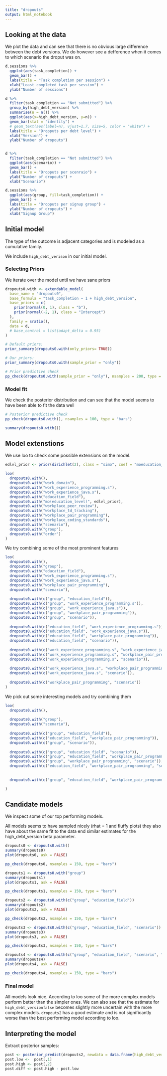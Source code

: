 ```yaml
---
title: "dropouts"
output: html_notebook
---
```


## Looking at the data
We plot the data and can see that there is no obvious large difference between the debt versions. We do however see a defference when it comes to which scenario the droput was on.
```r
d.sessions %>%
  ggplot(aes(task_completion)) +
  geom_bar() +
  labs(title = "Task completion per session") +
  xlab("Least completed task per session") +
  ylab("Number of sessions")

d %>%
  filter(task_completion == "Not submitted") %>%
  group_by(high_debt_version) %>%
  summarise(n = n()) %>%
  ggplot(aes(x=high_debt_version, y=n)) +
  geom_bar(stat = "identity") +
  # geom_text(aes(label=n), vjust=1.7, size=5, color = "white") +
  labs(title = "Dropputs per debt level") +
  xlab("Version") +
  ylab("Number of dropouts")


d %>%
  filter(task_completion == "Not submitted") %>%
  ggplot(aes(scenario)) +
  geom_bar() +
  labs(title = "Dropputs per scenraio") +
  ylab("Number of dropouts") +
  xlab("Scenario")

d.sessions %>%
  ggplot(aes(group, fill=task_completion)) +
  geom_bar() +
  labs(title = "Dropputs per signup group") +
  ylab("Number of dropouts") +
  xlab("Signup Group")
```

## Initial model
The type of the outcome is adjacent categories and is modeled as a cumulative family.

We include `high_debt_verison` in our initial model.


### Selecting Priors
We iterate over the model until we have sane priors
```r

dropouts0.with <- extendable_model(
  base_name = "dropouts0",
  base_formula = "task_completion ~ 1 + high_debt_version",
  base_priors = c(
    prior(normal(0, 1), class = "b"),
    prior(normal(-2, 1), class = "Intercept")
  ),
  family = sratio(),
  data = d,
  # base_control = list(adapt_delta = 0.95)
)

# Default priors:
prior_summary(dropouts0.with(only_priors= TRUE))

# Our priors:
prior_summary(dropouts0.with(sample_prior = "only"))

# Prior predictive check
pp_check(dropouts0.with(sample_prior = "only"), nsamples = 200, type = "bars")
```

### Model fit
We check the posterior distribution and can see that the model seems to have been able to fit the data well
```r
# Posterior predictive check
pp_check(dropouts0.with(), nsamples = 100, type = "bars")

summary(dropouts0.with())
```

## Model extenstions

We use loo to check some possible extensions on the model.

```r

edlvl_prior <- prior(dirichlet(2), class = "simo", coef = "moeducation_level1")

loo(
  dropouts0.with(),
  dropouts0.with("work_domain"),
  dropouts0.with("work_experience_programming.s"),
  dropouts0.with("work_experience_java.s"),
  dropouts0.with("education_field"),
  dropouts0.with("mo(education_level)", edlvl_prior),
  dropouts0.with("workplace_peer_review"),
  dropouts0.with("workplace_td_tracking"),
  dropouts0.with("workplace_pair_programming"),
  dropouts0.with("workplace_coding_standards"),
  dropouts0.with("scenario"),
  dropouts0.with("group"),
  dropouts0.with("order")
)
```

We try combining some of the most prominent features

```r

loo(
  dropouts0.with(),
  dropouts0.with("group"),
  dropouts0.with("education_field"),
  dropouts0.with("work_experience_programming.s"),
  dropouts0.with("work_experience_java.s"),
  dropouts0.with("workplace_pair_programming"),
  dropouts0.with("scenario"),
  
  dropouts0.with(c("group", "education_field")),
  dropouts0.with(c("group", "work_experience_programming.s")),
  dropouts0.with(c("group", "work_experience_java.s")),
  dropouts0.with(c("group", "workplace_pair_programming")),
  dropouts0.with(c("group", "scenario")),
  
  dropouts0.with(c("education_field", "work_experience_programming.s")),
  dropouts0.with(c("education_field", "work_experience_java.s")),
  dropouts0.with(c("education_field", "workplace_pair_programming")),
  dropouts0.with(c("education_field", "scenario")),
  
  dropouts0.with(c("work_experience_programming.s", "work_experience_java.s")),
  dropouts0.with(c("work_experience_programming.s", "workplace_pair_programming")),
  dropouts0.with(c("work_experience_programming.s", "scenario")),
  
  dropouts0.with(c("work_experience_java.s", "workplace_pair_programming")),
  dropouts0.with(c("work_experience_java.s", "scenario")),
  
  dropouts0.with(c("workplace_pair_programming", "scenario"))
)
```
We pick out some interesting models and try combining them
```r

loo(
  dropouts0.with(),
  
  dropouts0.with("group"),
  dropouts0.with("scenario"),
  
  dropouts0.with(c("group", "education_field")),
  dropouts0.with(c("education_field", "workplace_pair_programming")),
  dropouts0.with(c("group", "scenario")),
  
  dropouts0.with(c("group", "education_field", "scenario")),
  dropouts0.with(c("group", "education_field", "workplace_pair_programming")),
  dropouts0.with(c("group", "workplace_pair_programming", "scenario")),
  dropouts0.with(c("education_field", "workplace_pair_programming", "scenario")),
  
  
  dropouts0.with(c("group", "education_field", "workplace_pair_programming", "scenario"))

)
```

## Candidate models
We inspect some of our top performing models. 

All models seems to have sampled nicely (rhat = 1 and fluffy plots) they also have about the same fit to the data end similar estimates for the high_debt_version beta parameter. 

```r
dropouts0 <- dropouts0.with()
summary(dropouts0)
plot(dropouts0, ask = FALSE)

pp_check(dropouts0, nsamples = 150, type = "bars")
```

```r
dropouts1 <- dropouts0.with("group")
summary(dropouts1)
plot(dropouts1, ask = FALSE)

pp_check(dropouts1, nsamples = 150, type = "bars")
```

```r
dropouts2 <- dropouts0.with(c("group", "education_field"))
summary(dropouts2)
plot(dropouts2, ask = FALSE)

pp_check(dropouts2, nsamples = 150, type = "bars")
```

```r
dropouts3 <- dropouts0.with(c("group", "education_field", "scenario"))
summary(dropouts3)
plot(dropouts3, ask = FALSE)

pp_check(dropouts3, nsamples = 150, type = "bars")
```

```r
dropouts4 <- dropouts0.with(c("group", "education_field", "scenario", "workplace_pair_programming"))
summary(dropouts4)
plot(dropouts4, ask = FALSE)

pp_check(dropouts4, nsamples = 150, type = "bars")
```

### Final model
All models look nice. According to loo some of the more complex models perform better than the simpler ones. We can also see that the estimate for `high_debt_versionfalse` becomes slightly more uncertain with the more complex models. `dropouts2` has a good estimate and is not significantly worse than the best performing model according to loo. 

## Interpreting the model

Extract posterior samples:
```r

post <- posterior_predict(dropouts2, newdata = data.frame(high_debt_version = c("false", "true"), group = NA, education_field = NA))
post.low <-  post[,1]
post.high <- post[,2]
post.diff <- post.high - post.low

```






